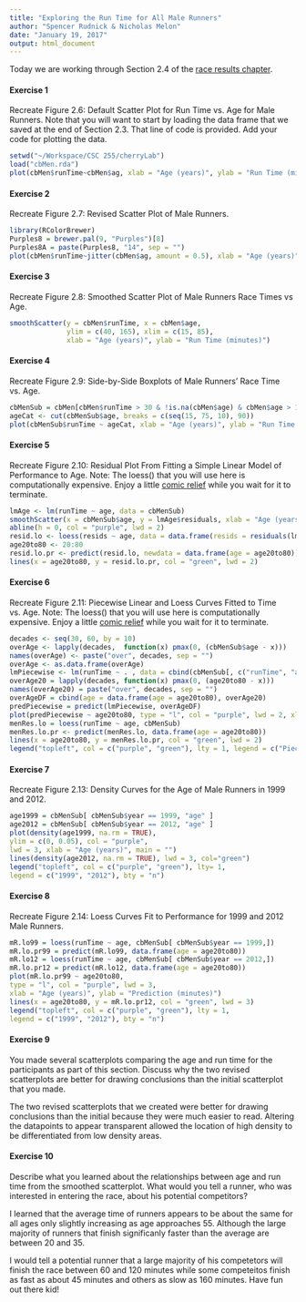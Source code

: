 ```yaml
---
title: "Exploring the Run Time for All Male Runners"
author: "Spencer Rudnick & Nicholas Melon"
date: "January 19, 2017"
output: html_document
---
```


Today we are working through Section 2.4 of the [race results chapter](http://moodle.cornellcollege.edu/pluginfile.php/101067/mod_resource/content/1/Runners.pdf).

#### Exercise 1
Recreate Figure 2.6:  Default Scatter Plot for Run Time vs. Age for Male Runners.  Note that you will want to start by loading the data frame that we saved at the end of Section 2.3.  That line of code is provided.  Add your code for plotting the data.  
```r
setwd("~/Workspace/CSC 255/cherryLab")
load("cbMen.rda")
plot(cbMen$runTime~cbMen$ag, xlab = "Age (years)", ylab = "Run Time (minutes)")
```

#### Exercise 2
Recreate Figure 2.7:  Revised Scatter Plot of Male Runners.  
```r
library(RColorBrewer)
Purples8 = brewer.pal(9, "Purples")[8]
Purples8A = paste(Purples8, "14", sep = "")
plot(cbMen$runTime~jitter(cbMen$ag, amount = 0.5), xlab = "Age (years)", ylab = "Run Time (minutes)", col=Purples8A, pch=1, cex=0.1)
```

#### Exercise 3
Recreate Figure 2.8:  Smoothed Scatter Plot of Male Runners Race Times vs Age.  
```r
smoothScatter(y = cbMen$runTime, x = cbMen$age,
              ylim = c(40, 165), xlim = c(15, 85),
              xlab = "Age (years)", ylab = "Run Time (minutes)")
```

#### Exercise 4
Recreate Figure 2.9:  Side-by-Side Boxplots of Male Runners' Race Time vs. Age.  
```r
cbMenSub = cbMen[cbMen$runTime > 30 & !is.na(cbMen$age) & cbMen$age > 15, ]
ageCat <- cut(cbMenSub$age, breaks = c(seq(15, 75, 10), 90))
plot(cbMenSub$runTime ~ ageCat, xlab = "Age (years)", ylab = "Run Time (minutes)")
```

#### Exercise 5
Recreate Figure 2.10:  Residual Plot From Fitting a Simple Linear Model of Performance to Age.  Note:  The loess() that you will use here is computationally expensive.  Enjoy a little [comic relief](http://xkcd.com/303/) while you wait for it to terminate.
```r
lmAge <- lm(runTime ~ age, data = cbMenSub)
smoothScatter(x = cbMenSub$age, y = lmAge$residuals, xlab = "Age (years)", ylab = "Residuals")
abline(h = 0, col = "purple", lwd = 2)
resid.lo <- loess(resids ~ age, data = data.frame(resids = residuals(lmAge), age = cbMenSub$age))
age20to80 <- 20:80
resid.lo.pr <- predict(resid.lo, newdata = data.frame(age = age20to80))
lines(x = age20to80, y = resid.lo.pr, col = "green", lwd = 2)
```

#### Exercise 6
Recreate Figure 2.11:  Piecewise Linear and Loess Curves Fitted to Time vs. Age.  Note:  The loess() that you will use here is computationally expensive.  Enjoy a little [comic relief](http://xkcd.com/303/) while you wait for it to terminate.
```r

decades <- seq(30, 60, by = 10)
overAge <- lapply(decades,  function(x) pmax(0, (cbMenSub$age - x)))
names(overAge) <- paste("over", decades, sep = "")
overAge <- as.data.frame(overAge)
lmPiecewise <- lm(runTime ~ . , data = cbind(cbMenSub[, c("runTime", "age")], overAge))
overAge20 = lapply(decades, function(x) pmax(0, (age20to80 - x)))
names(overAge20) = paste("over", decades, sep = "")
overAgeDF = cbind(age = data.frame(age = age20to80), overAge20)
predPiecewise = predict(lmPiecewise, overAgeDF)
plot(predPiecewise ~ age20to80, type = "l", col = "purple", lwd = 2, xlab = "Age (years)", ylab = "Run Time Prediction")
menRes.lo = loess(runTime ~ age, cbMenSub)
menRes.lo.pr <- predict(menRes.lo, data.frame(age = age20to80))
lines(x = age20to80, y = menRes.lo.pr, col = "green", lwd = 2)
legend("topleft", col = c("purple", "green"), lty = 1, legend = c("Piecewise Linear", "Loess Curve"), bty = "n")
```

#### Exercise 7
Recreate Figure 2.13:  Density Curves for the Age of Male Runners in 1999 and 2012.
```r
age1999 = cbMenSub[ cbMenSub$year == 1999, "age" ]
age2012 = cbMenSub[ cbMenSub$year == 2012, "age" ]
plot(density(age1999, na.rm = TRUE),
ylim = c(0, 0.05), col = "purple",
lwd = 3, xlab = "Age (years)", main = "")
lines(density(age2012, na.rm = TRUE), lwd = 3, col="green")
legend("topleft", col = c("purple", "green"), lty= 1,
legend = c("1999", "2012"), bty = "n")
```

#### Exercise 8
Recreate Figure 2.14:  Loess Curves Fit to Performance for 1999 and 2012 Male Runners.
```r
mR.lo99 = loess(runTime ~ age, cbMenSub[ cbMenSub$year == 1999,])
mR.lo.pr99 = predict(mR.lo99, data.frame(age = age20to80))
mR.lo12 = loess(runTime ~ age, cbMenSub[ cbMenSub$year == 2012,])
mR.lo.pr12 = predict(mR.lo12, data.frame(age = age20to80))
plot(mR.lo.pr99 ~ age20to80,
type = "l", col = "purple", lwd = 3,
xlab = "Age (years)", ylab = "Prediction (minutes)")
lines(x = age20to80, y = mR.lo.pr12, col = "green", lwd = 3)
legend("topleft", col = c("purple", "green"), lty = 1,
legend = c("1999", "2012"), bty = "n")
```

#### Exercise 9
You made several scatterplots comparing the age and run time for the participants as part of this section.  Discuss why the two revised scatterplots are better for drawing conclusions than the initial scatterplot that you made.

The two revised scatterplots that we created were better for drawing conclusions than the initial because they were much easier to read. Altering the datapoints to appear transparent allowed the location of high density to be differentiated from low density areas.

#### Exercise 10
Describe what you learned about the relationships between age and run time from the smoothed scatterplot.  What would you tell a runner, who was interested in entering the race, about his potential competitors?

I learned that the average time of runners appears to be about the same for all ages only slightly increasing as age approaches 55. Although the large majority of runners that finish significanly faster than the average are between 20 and 35.

I would tell a potential runner that a large majority of his competetors will finish the race between 60 and 120 minutes while some competeitos finish as fast as about 45 minutes and others as slow as 160 minutes. Have fun out there kid!